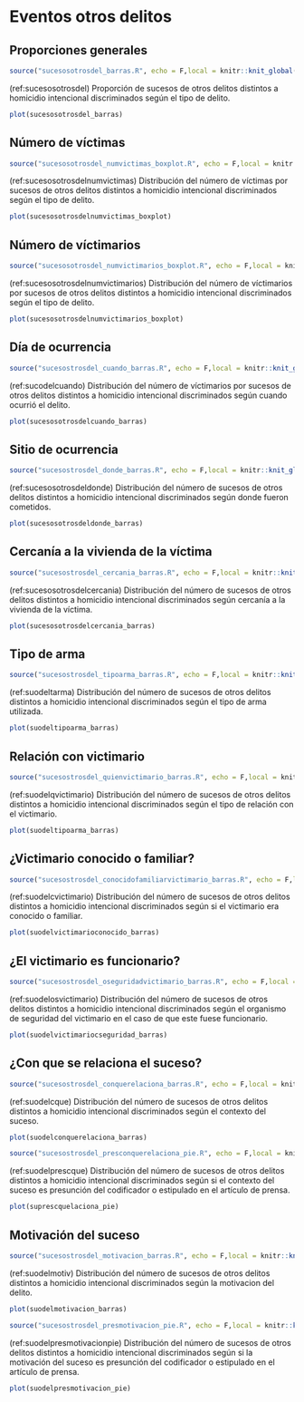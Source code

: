 # Eventos otros delitos

## Proporciones generales
```r
source("sucesosotrosdel_barras.R", echo = F,local = knitr::knit_global())
```

(ref:sucesosotrosdel) Proporción de sucesos de otros delitos distintos a homicidio intencional discriminados según el tipo de delito.

```r
plot(sucesosotrosdel_barras)
```

## Número de víctimas
```r
source("sucesosotrosdel_numvictimas_boxplot.R", echo = F,local = knitr::knit_global())
```

(ref:sucesosotrosdelnumvictimas) Distribución del número de víctimas por sucesos de otros delitos distintos a homicidio intencional discriminados según el tipo de delito.

```r
plot(sucesosotrosdelnumvictimas_boxplot)
```

## Número de víctimarios
```r
source("sucesosotrosdel_numvictimarios_boxplot.R", echo = F,local = knitr::knit_global())
```

(ref:sucesosotrosdelnumvictimarios) Distribución del número de víctimarios por sucesos de otros delitos distintos a homicidio intencional discriminados según el tipo de delito.

```r
plot(sucesosotrosdelnumvictimarios_boxplot)
```

## Día de ocurrencia

```r
source("sucesostrosdel_cuando_barras.R", echo = F,local = knitr::knit_global())
```

(ref:sucodelcuando) Distribución del número de víctimarios por sucesos de otros delitos distintos a homicidio intencional discriminados según cuando ocurrió el delito.

```r
plot(sucesosotrosdelcuando_barras)
```

## Sitio de ocurrencia

```r
source("sucesostrosdel_donde_barras.R", echo = F,local = knitr::knit_global())
```

(ref:sucesosotrosdeldonde) Distribución del número de sucesos de otros delitos distintos a homicidio intencional discriminados según donde fueron cometidos.

```r
plot(sucesosotrosdeldonde_barras)
```

## Cercanía a la vivienda de la víctima

```r
source("sucesostrosdel_cercania_barras.R", echo = F,local = knitr::knit_global())
```

(ref:sucesosotrosdelcercania) Distribución del número de sucesos de otros delitos distintos a homicidio intencional discriminados según cercanía a la vivienda de la víctima.

```r
plot(sucesosotrosdelcercania_barras)
```

## Tipo de arma

```r
source("sucesostrosdel_tipoarma_barras.R", echo = F,local = knitr::knit_global())
```

(ref:suodeltarma) Distribución del número de sucesos de otros delitos distintos a homicidio intencional discriminados según el tipo de arma utilizada.

```r
plot(suodeltipoarma_barras)
```

## Relación con victimario

```r
source("sucesostrosdel_quienvictimario_barras.R", echo = F,local = knitr::knit_global())
```

(ref:suodelqvictimario) Distribución del número de sucesos de otros delitos distintos a homicidio intencional discriminados según el tipo de relación con el victimario.

```r
plot(suodeltipoarma_barras)
```

## ¿Victimario conocido o familiar?

```r
source("sucesostrosdel_conocidofamiliarvictimario_barras.R", echo = F,local = knitr::knit_global())
```

(ref:suodelcvictimario) Distribución del número de sucesos de otros delitos distintos a homicidio intencional discriminados según si el victimario era conocido o familiar.

```r
plot(suodelvictimarioconocido_barras)
```

## ¿El victimario es funcionario?

```r
source("sucesostrosdel_oseguridadvictimario_barras.R", echo = F,local = knitr::knit_global())
```

(ref:suodelosvictimario) Distribución del número de sucesos de otros delitos distintos a homicidio intencional discriminados según el organismo de seguridad del victimario en el caso de que este fuese funcionario.

```r
plot(suodelvictimariocseguridad_barras)
```


## ¿Con que se relaciona el suceso?

```r
source("sucesostrosdel_conquerelaciona_barras.R", echo = F,local = knitr::knit_global())
```

(ref:suodelcque) Distribución del número de sucesos de otros delitos distintos a homicidio intencional discriminados según el contexto del suceso.

```r
plot(suodelconquerelaciona_barras)
```

```r
source("sucesostrosdel_presconquerelaciona_pie.R", echo = F,local = knitr::knit_global())
```

(ref:suodelprescque) Distribución del número de sucesos de otros delitos distintos a homicidio intencional discriminados según si el contexto del suceso es presunción del codificador o estipulado en el artículo de prensa.

```r
plot(suprescquelaciona_pie)
```

## Motivación del suceso

```r
source("sucesostrosdel_motivacion_barras.R", echo = F,local = knitr::knit_global())
```

(ref:suodelmotiv) Distribución del número de sucesos de otros delitos distintos a homicidio intencional discriminados según la motivacion del delito.

```r
plot(suodelmotivacion_barras)
```

```r
source("sucesostrosdel_presmotivacion_pie.R", echo = F,local = knitr::knit_global())
```

(ref:suodelpresmotivacionpie) Distribución del número de sucesos de otros delitos distintos a homicidio intencional discriminados según si la motivación del suceso es presunción del codificador o estipulado en el artículo de prensa.

```r
plot(suodelpresmotivacion_pie)
```

